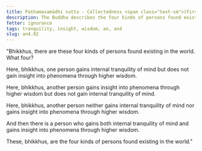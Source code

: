 ```yaml
---
title: Paṭhamasamādhi sutta - Collectedness <span class="text-sm">(First)</span>
description: The Buddha describes the four kinds of persons found existing in the world.
fetter: ignorance
tags: tranquility, insight, wisdom, an, an4
slug: an4.92
---
```


"Bhikkhus, there are these four kinds of persons found existing in the world. What four?

Here, bhikkhus, one person gains internal tranquility of mind but does not gain insight into phenomena through higher wisdom.

Here, bhikkhus, another person gains insight into phenomena through higher wisdom but does not gain internal tranquility of mind.

Here, bhikkhus, another person neither gains internal tranquility of mind nor gains insight into phenomena through higher wisdom.

And then there is a person who gains both internal tranquility of mind and gains insight into phenomena through higher wisdom.

These, bhikkhus, are the four kinds of persons found existing in the world."